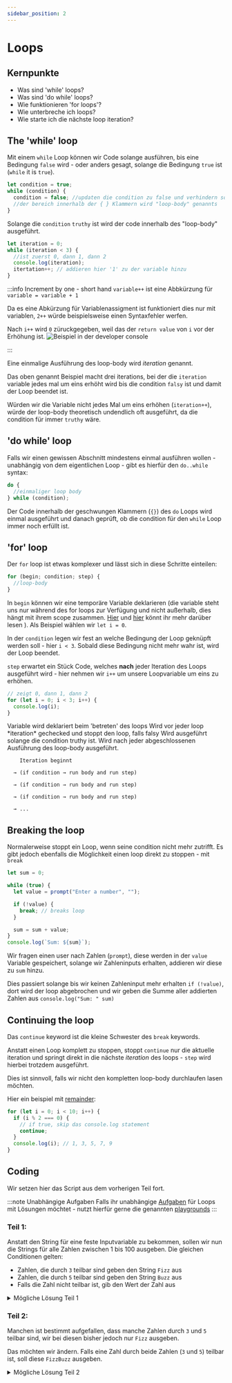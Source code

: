 ```yaml
---
sidebar_position: 2
---
```



# Loops

## Kernpunkte

- Was sind 'while' loops?
- Was sind 'do while' loops?
- Wie funktionieren 'for loops'?
- Wie unterbreche ich loops?
- Wie starte ich die nächste loop iteration?

## The 'while' loop

Mit einem `while` Loop können wir Code solange ausführen, bis eine Bedingung `false` wird - oder anders gesagt, solange die Bedingung `true` ist (`while` it is `true`).

```js
let condition = true;
while (condition) {
  condition = false; //updaten die condition zu false und verhindern so eine loop wiederholung
  //der bereich innerhalb der { } Klammern wird "loop-body" genannts
}
```

Solange die `condition` `truthy` ist wird der code innerhalb des "loop-body" ausgeführt.

```js
let iteration = 0;
while (iteration < 3) {
  //ist zuerst 0, dann 1, dann 2
  console.log(iteration);
  itertation++; // addieren hier '1' zu der variable hinzu
}
```

:::info Increment by one - short hand
`variable++` ist eine Abbkürzung für `variable = variable + 1`

Da es eine Abkürzung für Variablenassigment ist funktioniert dies nur mit variablen, `2++` würde beispielsweise einen Syntaxfehler werfen.

Nach `i++` wird `0` züruckgegeben, weil das der `return value` von `i` vor der Erhöhung ist.
![Beispiel in der developer console](../../static/screenshots/console-increment.png)

:::

Eine einmalige Ausführung des loop-body wird _iteration_ genannt.

Das oben genannt Beispiel macht drei iterations, bei der die `iteration` variable jedes mal um eins
erhöht wird bis die condition `falsy` ist und damit der Loop beendet ist.

Würden wir die Variable nicht jedes Mal um eins erhöhen (`iteration++`), würde der loop-body
theoretisch undendlich oft ausgeführt, da die condition für immer `truthy` wäre.

## 'do while' loop

Falls wir einen gewissen Abschnitt mindestens einmal ausführen wollen - unabhängig von dem eigentlichen Loop - gibt es hierfür den `do..while` syntax:

```js
do {
  //einmaliger loop body
} while (condition);
```

Der Code innerhalb der geschwungen Klammern (`{}`) des `do` Loops wird einmal ausgeführt
und danach geprüft, ob die condition für den `while` Loop immer noch erfüllt ist.

## 'for' loop

Der `for` loop ist etwas komplexer und lässt sich in diese Schritte einteilen:

```js
for (begin; condition; step) {
  //loop-body
}
```

In `begin` können wir eine temporäre Variable deklarieren (die variable steht uns nur während des
for loops zur Verfügung und nicht außerhalb, dies hängt mit ihrem scope zusammen. [Hier](https://www.w3schools.com/js/js_scope.asp) und [hier](https://javascript.info/closure) könnt ihr mehr
darüber lesen ). Als Beispiel wählen wir `let i = 0`.

In der `condition` legen wir fest an welche Bedingung der Loop geknüpft werden soll  - hier `i < 3`. Sobald diese Bedingung nicht mehr wahr ist, wird der Loop beendet.

`step` erwartet ein Stück Code, welches **nach** jeder Iteration des Loops ausgeführt wird - hier nehmen wir `i++` um unsere Loopvariable um eins zu erhöhen.

```js
// zeigt 0, dann 1, dann 2
for (let i = 0; i < 3; i++) {
  console.log(i);
}
```

<Tabs>
  <TabItem value="begin" label="begin" default>
    Variable wird deklariert beim 'betreten' des loops
  </TabItem>
  <TabItem value=" condition" label="condition" default>
    Wird vor jeder loop *iteration* gechecked und stoppt den loop, falls falsy
  </TabItem>
  <TabItem value="loop-body" label="loop-body" default>
    Wird ausgeführt solange die condition truthy ist.
  </TabItem>
  <TabItem value="step" label="step" default>
    Wird nach jeder abgeschlossenen Ausführung des loop-body ausgeführt.
  </TabItem>
  <TabItem value='ablauf' label='Visueller Ablauf' default>

        Iteration beginnt

      → (if condition → run body and run step)

      → (if condition → run body and run step)

      → (if condition → run body and run step)

      → ...

  </TabItem>
</Tabs>

## Breaking the loop

Normalerweise stoppt ein Loop, wenn seine condition nicht mehr zutrifft.
Es gibt jedoch ebenfalls die Möglichkeit einen loop direkt zu stoppen - mit `break`

```js
let sum = 0;

while (true) {
  let value = prompt("Enter a number", "");

  if (!value) {
    break; // breaks loop
  }

  sum = sum + value;
}
console.log(`Sum: ${sum}`);
```

Wir fragen einen user nach Zahlen (`prompt`), diese werden in der `value` Variable gespeichert,
solange wir Zahleninputs erhalten, addieren wir diese zu `sum` hinzu.

Dies passiert solange bis wir keinen Zahleninput mehr erhalten `if (!value)`, dort wird
der loop abgebrochen und wir geben die Summe aller addierten Zahlen aus `console.log("Sum: " sum)`

## Continuing the loop

Das `continue` keyword ist die kleine Schwester des `break` keywords.

Anstatt einen Loop komplett zu stoppen, stoppt `continue` nur die aktuelle iteration und springt direkt in die nächste _iteration_ des loops - `step`
wird hierbei trotzdem ausgeführt.

Dies ist sinnvoll, falls wir nicht den kompletten loop-body durchlaufen lasen möchten.

Hier ein beispiel mit [remainder](../part-one/operands#mathoperands):

```js
for (let i = 0; i < 10; i++) {
  if (i % 2 === 0) {
    // if true, skip das console.log statement
    continue;
  }
  console.log(i); // 1, 3, 5, 7, 9
}
```

## Coding

Wir setzen hier das Script aus dem vorherigen Teil fort.

:::note Unabhängige Aufgaben
Falls ihr unabhängige [Aufgaben](https://javascript.info/while-for#tasks) für Loops mit
Lösungen möchtet - nutzt hierfür gerne die genannten [playgrounds](../intro#playgrounds)
:::

### Teil 1:

Anstatt den String für eine feste Inputvariable zu bekommen, sollen wir nun die Strings
für alle Zahlen zwischen 1 bis 100 ausgeben.
Die gleichen Conditionen gelten:

- Zahlen, die durch `3` teilbar sind geben den String `Fizz` aus
- Zahlen, die durch `5` teilbar sind geben den String `Buzz` aus
- Falls die Zahl nicht teilbar ist, gib den Wert der Zahl aus

<details>
<summary>Mögliche Lösung Teil 1</summary>

```js
//jshint esnext:true

for (let i = 1; i <= 100; i++) {
  //loop bis 100 in 1er Schritten
  if (i % 3 === 0) {
    //condition 1
    console.log("Fizz");
    continue; //starte die nächste iteration
  }
  if (i % 5 === 0) {
    //condition 2
    console.log("Buzz");
    continue; //starte die nächste iteration
  }
  console.log(i); // gib die Zahl aus
}
```

</details>

### Teil 2:

Manchen ist bestimmt aufgefallen, dass manche Zahlen durch `3` und `5` teilbar sind,
wir bei diesen bisher jedoch nur `Fizz` ausgeben.

Das möchten wir ändern.
Falls eine Zahl durch beide Zahlen (`3` und `5`) teilbar ist, soll diese `FizzBuzz` ausgeben.

<details>
<summary>Mögliche Lösung Teil 2</summary>

```js
//jshint esnext:true

for (let i = 1; i <= 100; i++) {
  //loop bis 100 in 1er Schritten
  if (i % 3 === 0 && i % 5 === 0) {
    // condition 3
    console.log("FizzBuzz");
    continue; //starte die nächste iteration
  }

  if (i % 3 === 0) {
    //condition 1
    console.log("Fizz");
    continue; //starte die nächste iteration
  }
  if (i % 5 === 0) {
    //condition 2
    console.log("Buzz");
    continue; //starte die nächste iteration
  }
  console.log(i); // gib die Zahl aus
}
```

Eine weitere Lösung mit einem
[conditional operator](../part-two/conditionals#conditional-operator-) wäre:

```js
for (let i = 1; i <= 100; i++) {
  //loop bis 100 in 1er Schritten
  let output = ""; // Wir deklarieren einen leeren string, der updatebar ist
  if (i % 3 === 0) {
    //condition 1
    output += "Fizz";
    // Wir updaten die output variable durch das anhängen von "Fizz"
    // += ist dabei eine Abkürzung für: output = output + "Fizz"
  }
  if (i % 5 === 0) {
    //condition 2
    output += "Buzz"; //Wir updaten hier wieder und hängen "Buzz" an
  }
  console.log(output === "" ? i : output);
  // Wir checken mit einem conditional operator, ob der string leer ist und geben
  // je nach dem in der console entweder die Zahl(i) oder den String(output) aus
}
```

</details>
